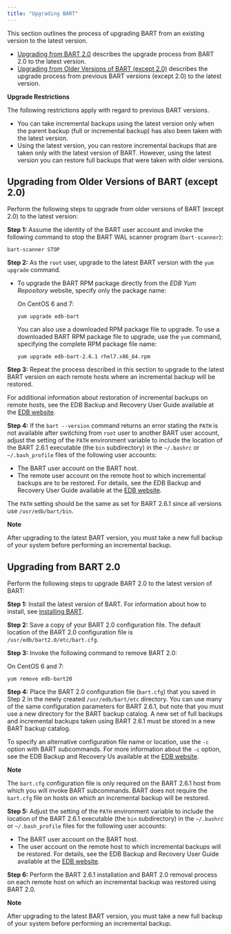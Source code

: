 ```yaml
---
title: "Upgrading BART"
---
```


<div id="upgrade" class="registered_link"></div>

This section outlines the process of upgrading BART from an existing version to the latest version.

-   [Upgrading from BART 2.0](#upgrading-from-bart-20) describes the upgrade process from BART 2.0 to the latest version.
-   [Upgrading from Older Versions of BART (except 2.0)](#upgrading_from_older_versions_except_2_0_to_latest_versions_of_bart) describes the upgrade process from previous BART versions (except 2.0) to the latest version.

**Upgrade Restrictions**

The following restrictions apply with regard to previous BART versions.

-   You can take incremental backups using the latest version only when the parent backup (full or incremental backup) has also been taken with the latest version.
-   Using the latest version, you can restore incremental backups that are taken only with the latest version of BART. However, using the latest version you can restore full backups that were taken with older versions.

<div id="upgrading_from_older_versions_except_2_0_to_latest_versions_of_bart" class="registered_link"></div>

## Upgrading from Older Versions of BART (except 2.0)

Perform the following steps to upgrade from older versions of BART (except 2.0) to the latest version:

**Step 1:** Assume the identity of the BART user account and invoke the following command to stop the BART WAL scanner program (`bart-scanner`):

```text
bart-scanner STOP
```

**Step 2:** As the `root` user, upgrade to the latest BART version with the `yum upgrade` command.

-   To upgrade the BART RPM package directly from the *EDB Yum Repository* website, specify only the package name:

    On CentOS 6 and 7:

    ```text
    yum upgrade edb-bart
    ```

    You can also use a downloaded RPM package file to upgrade. To use a downloaded BART RPM package file to upgrade, use the `yum` command, specifying the complete RPM package file name:

    ```text
    yum upgrade edb-bart-2.6.1 rhel7.x86_64.rpm
    ```

**Step 3:** Repeat the process described in this section to upgrade to the latest BART version on each remote hosts where an incremental backup will be restored.

For additional information about restoration of incremental backups on remote hosts, see the EDB Backup and Recovery User Guide available at the [EDB website](https://www.enterprisedb.com/edb-docs/).

**Step 4:** If the `bart --version` command returns an error stating the `PATH` is not available after switching from `root` user to another BART user account, adjust the setting of the `PATH` environment variable to include the location of the BART 2.6.1 executable (the `bin` subdirectory) in the `~/.bashrc` or `~/.bash_profile` files of the following user accounts:

-   The BART user account on the BART host.
-   The remote user account on the remote host to which incremental backups are to be restored. For details, see the EDB Backup and Recovery User Guide available at the [EDB website](https://www.enterprisedb.com/edb-docs/).

The `PATH` setting should be the same as set for BART 2.6.1 since all versions use `/usr/edb/bart/bin`.

<div class="note">

<div class="title">

**Note**

</div>

After upgrading to the latest BART version, you must take a new full backup of your system before performing an incremental backup.

</div>

<div id="upgrading_from_bart_2_0" class="registered_link"></div>

## Upgrading from BART 2.0

Perform the following steps to upgrade BART 2.0 to the latest version of BART:

**Step 1:** Install the latest version of BART. For information about how to install, see [installing BART](02_installing_bart/#installing-bart).

**Step 2:** Save a copy of your BART 2.0 configuration file. The default location of the BART 2.0 configuration file is `/usr/edb/bart2.0/etc/bart.cfg`.

**Step 3:** Invoke the following command to remove BART 2.0:

 On CentOS 6 and 7:

 ```text
 yum remove edb-bart20
 ```

**Step 4:** Place the BART 2.0 configuration file (`bart.cfg`) that you saved in Step 2 in the newly created `/usr/edb/bart/etc` directory. You can use many of the same configuration parameters for BART 2.6.1, but note that you must use a new directory for the BART backup catalog. A new set of full backups and incremental backups taken using BART 2.6.1 must be stored in a new BART backup catalog.

To specify an alternative configuration file name or location, use the `-c` option with BART subcommands. For more information about the `-c` option, see the EDB Backup and Recovery Us available at the [EDB website](https://www.enterprisedb.com/edb-docs/).

<div class="note">

<div class="title">

**Note**

</div>

The `bart.cfg` configuration file is only required on the BART 2.6.1 host from which you will invoke BART subcommands. BART does not require the `bart.cfg` file on hosts on which an incremental backup will be restored.

</div>

**Step 5:** Adjust the setting of the `PATH` environment variable to include the location of the BART 2.6.1 executable (the `bin` subdirectory) in the `~/.bashrc` or `~/.bash_profile` files for the following user accounts:

-   The BART user account on the BART host.
-   The user account on the remote host to which incremental backups will be restored. For details, see the EDB Backup and Recovery User Guide available at the [EDB website](https://www.enterprisedb.com/edb-docs/).

**Step 6:** Perform the BART 2.6.1 installation and BART 2.0 removal process on each remote host on which an incremental backup was restored using BART 2.0.

<div class="note">

<div class="title">

**Note**

</div>

After upgrading to the latest BART version, you must take a new full backup of your system before performing an incremental backup.

</div>
